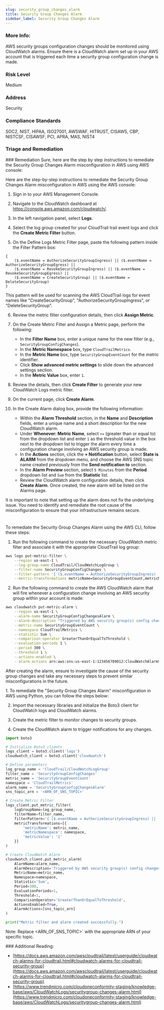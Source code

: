 ```yaml
---
slug: security_group_changes_alarm
title: Security Group Changes Alarm
sidebar_label: Security Group Changes Alarm
---
```


### More Info:

AWS security groups configuration changes should be monitored using CloudWatch alarms. Ensure there is a CloudWatch alarm set up in your AWS account that is triggered each time a security group configuration change is made.

### Risk Level

Medium

### Address

Security

### Compliance Standards

SOC2, NIST, HIPAA, ISO27001, AWSWAF, HITRUST, CISAWS, CBP, NISTCSF, CISAWSF, PCI, APRA, MAS, NIST4

### Triage and Remediation

<Tabs>
<Tab title='Remediation'>
### Remediation

<AccordionGroup>
<Accordion title='Using Console' defaultOpen='true'>
Sure, here are the step by step instructions to remediate the Security Group Changes Alarm misconfiguration in AWS using AWS console:

Here are the step-by-step instructions to remediate the Security Group Changes Alarm misconfiguration in AWS using the AWS console:

1. Sign in to your AWS Management Console.

2. Navigate to the CloudWatch dashboard at https://console.aws.amazon.com/cloudwatch/.

3. In the left navigation panel, select **Logs**.

4. Select the log group created for your CloudTrail trail event logs and click the **Create Metric Filter** button.

5. On the Define Logs Metric Filter page, paste the following pattern inside the Filter Pattern box:

```
{
    ($.eventName = AuthorizeSecurityGroupIngress) || ($.eventName = AuthorizeSecurityGroupEgress) ||
    ($.eventName = RevokeSecurityGroupIngress) || ($.eventName = RevokeSecurityGroupEgress) ||
    ($.eventName = CreateSecurityGroup) || ($.eventName = DeleteSecurityGroup)
}
```

This pattern will be used for scanning the AWS CloudTrail logs for event names like "CreateSecurityGroup", "AuthorizeSecurityGroupIngress", or "DeleteSecurityGroup".

6. Review the metric filter configuration details, then click **Assign Metric**.

7. On the Create Metric Filter and Assign a Metric page, perform the following:

   - In the **Filter Name** box, enter a unique name for the new filter (e.g., `SecurityGroupConfigChanges`).
   - In the **Metric Namespace** box, type `CloudTrailMetrics`.
   - In the **Metric Name** box, type `SecurityGroupEventCount` for the metric identifier.
   - Click **Show advanced metric settings** to slide down the advanced settings section.
   - In the **Metric Value** box, enter `1`.

8. Review the details, then click **Create Filter** to generate your new CloudWatch Logs metric filter.

9. On the current page, click **Create Alarm**.

10. In the Create Alarm dialog box, provide the following information:
    - Within the **Alarm Threshold** section, in the **Name** and **Description** fields, enter a unique name and a short description for the new CloudWatch alarm.
    - Under **Whenever: Metric Name**, select `>=` (greater than or equal to) from the dropdown list and enter `1` as the threshold value in the box next to the dropdown list to trigger the alarm every time a configuration change involving an AWS security group is made.
    - In the **Actions** section, click the **+ Notification** button, select **State is ALARM** from the dropdown menu, and choose the AWS SNS topic name created previously from the **Send notification to** section.
    - In the **Alarm Preview** section, select `5 Minutes` from the **Period** dropdown list and `Sum` from the **Statistic** list.
    - Review the CloudWatch alarm configuration details, then click **Create Alarm**. Once created, the new alarm will be listed on the Alarms page.

It is important to note that setting up the alarm does not fix the underlying issue. You need to identify and remediate the root cause of the misconfiguration to ensure that your infrastructure remains secure.

#

</Accordion>

<Accordion title='Using CLI'>
To remediate the Security Group Changes Alarm using the AWS CLI, follow these steps:

1. Run the following command to create the necessary CloudWatch metric filter and associate it with the appropriate CloudTrail log group:

```bash
aws logs put-metric-filter \
    --region us-east-1 \
    --log-group-name CloudTrail/CloudWatchLogGroup \
    --filter-name SecurityGroupConfigChanges \
    --filter-pattern '{ ($.eventName = AuthorizeSecurityGroupIngress) || ($.eventName = AuthorizeSecurityGroupEgress) || ($.eventName = RevokeSecurityGroupIngress) || ($.eventName = RevokeSecurityGroupEgress) || ($.eventName = CreateSecurityGroup) || ($.eventName = DeleteSecurityGroup) }' \
    --metric-transformations metricName=SecurityGroupEventCount,metricNamespace=CloudTrailMetrics,metricValue=1
```

2. Run the following command to create the AWS CloudWatch alarm that will fire whenever a configuration change involving an AWS security group within your account is made:

```bash
aws cloudwatch put-metric-alarm \
    --region us-east-1 \
    --alarm-name SecurityGroupConfigChangesAlarm \
    --alarm-description "Triggered by AWS security group(s) config changes." \
    --metric-name SecurityGroupEventCount \
    --namespace CloudTrailMetrics \
    --statistic Sum \
    --comparison-operator GreaterThanOrEqualToThreshold \
    --evaluation-periods 1 \
    --period 300 \
    --threshold 1 \
    --actions-enabled \
    --alarm-actions arn:aws:sns:us-east-1:123456789012:CloudWatchAlarmSNSTopic
```

After creating the alarm, ensure to investigate the cause of the security group changes and take any necessary steps to prevent similar misconfigurations in the future.

</Accordion>

<Accordion title='Using Python'>
1. To remediate the "Security Group Changes Alarm" misconfiguration in AWS using Python, you can follow the steps below:

2. Import the necessary libraries and initialize the Boto3 client for CloudWatch logs and CloudWatch alarms.

3. Create the metric filter to monitor changes to security groups.

4. Create the CloudWatch alarm to trigger notifications for any changes.

```python
import boto3

# Initialize Boto3 clients
logs_client = boto3.client('logs')
cloudwatch_client = boto3.client('cloudwatch')

# Define parameters
log_group_name = 'CloudTrail/CloudWatchLogGroup'
filter_name = 'SecurityGroupConfigChanges'
metric_name = 'SecurityGroupEventCount'
namespace = 'CloudTrailMetrics'
alarm_name = 'SecurityGroupConfigChangesAlarm'
sns_topic_arn = '<ARN_OF_SNS_TOPIC>'

# Create Metric Filter
logs_client.put_metric_filter(
    logGroupName=log_group_name,
    filterName=filter_name,
    filterPattern='{ ($.eventName = AuthorizeSecurityGroupIngress) || ($.eventName = AuthorizeSecurityGroupEgress) || ($.eventName = RevokeSecurityGroupIngress) || ($.eventName = RevokeSecurityGroupEgress) || ($.eventName = CreateSecurityGroup) || ($.eventName = DeleteSecurityGroup) }',
    metricTransformations=[{
        'metricName': metric_name,
        'metricNamespace': namespace,
        'metricValue': '1'
    }]
)

# Create CloudWatch Alarm
cloudwatch_client.put_metric_alarm(
    AlarmName=alarm_name,
    AlarmDescription='Triggered by AWS security group(s) config changes.',
    MetricName=metric_name,
    Namespace=namespace,
    Statistic='Sum',
    Period=300,
    EvaluationPeriods=1,
    Threshold=1,
    ComparisonOperator='GreaterThanOrEqualToThreshold',
    ActionsEnabled=True,
    AlarmActions=[sns_topic_arn]
)

print("Metric filter and alarm created successfully.")
```

Note: Replace <ARN_OF_SNS_TOPIC>` with the appropriate ARN of your specific topic.

</Accordion>

</AccordionGroup>
</Tab>
</Tabs>
### Additional Reading:

- [https://docs.aws.amazon.com/awscloudtrail/latest/userguide/cloudwatch-alarms-for-cloudtrail.html#cloudwatch-alarms-for-cloudtrail-security-group](https://docs.aws.amazon.com/awscloudtrail/latest/userguide/cloudwatch-alarms-for-cloudtrail.html#cloudwatch-alarms-for-cloudtrail-security-group)
- [https://www.trendmicro.com/cloudoneconformity-staging/knowledge-base/aws/CloudWatchLogs/securitygroup-changes-alarm.html](https://www.trendmicro.com/cloudoneconformity-staging/knowledge-base/aws/CloudWatchLogs/securitygroup-changes-alarm.html)
